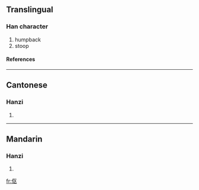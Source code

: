 {{see|傴}}

==Translingual==
===Han character===
{{Han char|rn=9|rad=人|as=04|sn=6|four=|canj=人尸大 (OSK), X人尸大 (XOSK)}}
# humpback
# stoop
====References====
{{Han ref|kx=0096.121|dkj=00461|dj=0204.120|hdz=10120.010|uh=4F1B|ud=20251}}
----
==Cantonese==
===Hanzi===
{{yue-hanzi|jyut=|y=yu2}}
# {{defn|Cantonese}}
----
==Mandarin==
===Hanzi===
{{cmn-hanzi|tra=傴|pin=[[yǔ]] (yu3), [[yún]] (yun2)|wg=yü<sup>3</sup>, yün<sup>2</sup>}}
# {{defn|Mandarin}}




[[fr:伛]]